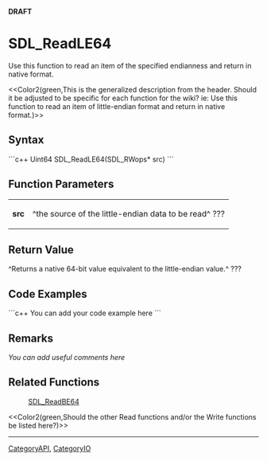 <!-- pragma section-numbers off -->
<!-- pragma disable-camelcase -->
'''DRAFT'''

= SDL_ReadLE64 =
Use this function to read an item of the specified endianness and return in native format.

<<Color2(green,This is the generalized description from the header.  Should it be adjusted to be specific for each function for the wiki?  ie: Use this function to read an item of little-endian format and return in native format.)>>


== Syntax ==
```c++
Uint64 SDL_ReadLE64(SDL_RWops* src)
```

== Function Parameters ==
{|
|'''src'''
|^the source of the little-endian data to be read^ ???
|}

== Return Value ==
^Returns a native 64-bit value equivalent to the little-endian value.^ ???

== Code Examples ==
```c++
You can add your code example here
```

== Remarks ==
''You can add useful comments here''

== Related Functions ==
:[[SDL_ReadBE64]]
<<Color2(green,Should the other Read functions and/or the Write functions be listed here?)>>

----
[[CategoryAPI]], [[CategoryIO]]
